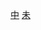 {{Articles by Quality|topic=世嘉|task_force=yes|project=電子遊戲|tf_link=世嘉|parent=電子遊戲}}
{{Articles by Importance|topic=世嘉|task_force=yes|project=電子遊戲|tf_link=世嘉|parent=電子遊戲}}
{{emptycat}}

[[Category:未评级世嘉条目|中]]
[[Category:中重要度世嘉条目|未]]